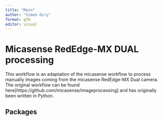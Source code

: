 ```yaml
---
title: "Main"
author: "Simon Oiry"
format: gfm
editor: visual
---
```


# Micasense RedEdge-MX DUAL processing

This workflow is an adaptation of the micasense workflow to process manually images coming from the micasense RedEdge-MX Dual camera. The original workflow can be found here[https://github.com/micasense/imageprocessing] and has originally been written in Python.


## Packages 

```r



```


